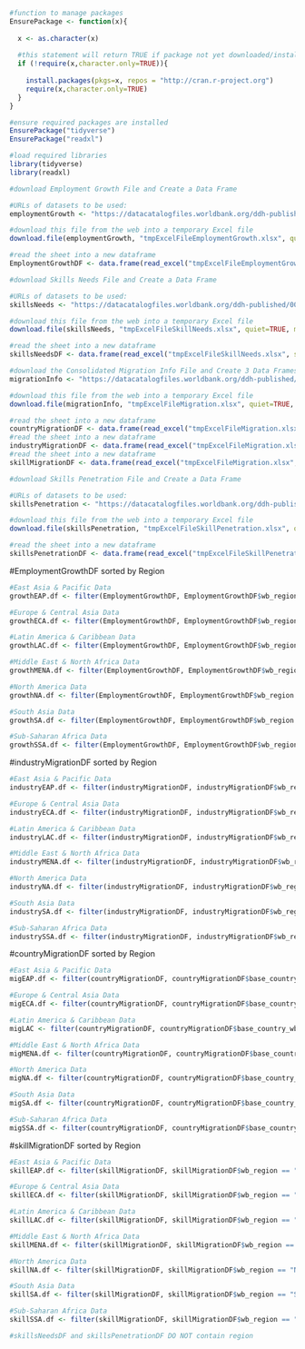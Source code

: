

```r
#function to manage packages
EnsurePackage <- function(x){
  
  x <- as.character(x)
  
  #this statement will return TRUE if package not yet downloaded/installed
  if (!require(x,character.only=TRUE)){
    
    install.packages(pkgs=x, repos = "http://cran.r-project.org")
    require(x,character.only=TRUE)
  }
}
```

```r
#ensure required packages are installed
EnsurePackage("tidyverse")
EnsurePackage("readxl")

#load required libraries
library(tidyverse)
library(readxl)
```

```r
#download Employment Growth File and Create a Data Frame

#URLs of datasets to be used:
employmentGrowth <- "https://datacatalogfiles.worldbank.org/ddh-published/0038045/DR0046261/public_use-industry-employment-growth.xlsx?versionId=2023-01-19T09:28:51.4382607Z"

#download this file from the web into a temporary Excel file
download.file(employmentGrowth, "tmpExcelFileEmploymentGrowth.xlsx", quiet=TRUE, mode="wb")

#read the sheet into a new dataframe
EmploymentGrowthDF <- data.frame(read_excel("tmpExcelFileEmploymentGrowth.xlsx", sheet = "Growth from Industry Transition"))
```

```r
#download Skills Needs File and Create a Data Frame

#URLs of datasets to be used:
skillsNeeds <- "https://datacatalogfiles.worldbank.org/ddh-published/0038027/DR0046191/public_use-industry-skills-needs.xlsx?versionId=2023-01-19T03:44:21.4528001Z"

#download this file from the web into a temporary Excel file
download.file(skillsNeeds, "tmpExcelFileSkillNeeds.xlsx", quiet=TRUE, mode="wb")

#read the sheet into a new dataframe
skillsNeedsDF <- data.frame(read_excel("tmpExcelFileSkillNeeds.xlsx", sheet = "Industry Skills Needs"))
```

```r
#download the Consolidated Migration Info File and Create 3 Data Frames
migrationInfo <- "https://datacatalogfiles.worldbank.org/ddh-published/0038044/DR0046256/public_use-talent-migration.xlsx?versionId=2024-02-13T16:57:39.2869535Z"

#download this file from the web into a temporary Excel file
download.file(migrationInfo, "tmpExcelFileMigration.xlsx", quiet=TRUE, mode="wb")

#read the sheet into a new dataframe
countryMigrationDF <- data.frame(read_excel("tmpExcelFileMigration.xlsx", sheet = "Country Migration"))
#read the sheet into a new dataframe
industryMigrationDF <- data.frame(read_excel("tmpExcelFileMigration.xlsx", sheet = "Industry Migration"))
#read the sheet into a new dataframe
skillMigrationDF <- data.frame(read_excel("tmpExcelFileMigration.xlsx", sheet = "Skill Migration"))
```

```r
#download Skills Penetration File and Create a Data Frame

#URLs of datasets to be used:
skillsPenetration <- "https://datacatalogfiles.worldbank.org/ddh-published/0038027/DR0046192/public_use-skill-penetration.xlsx?versionId=2023-01-19T03:44:28.0600027Z"

#download this file from the web into a temporary Excel file
download.file(skillsPenetration, "tmpExcelFileSkillPenetration.xlsx", quiet=TRUE, mode="wb")

#read the sheet into a new dataframe
skillsPenetrationDF <- data.frame(read_excel("tmpExcelFileSkillPenetration.xlsx", sheet = "Skill Penetration"))
```

#EmploymentGrowthDF sorted by Region
```r
#East Asia & Pacific Data
growthEAP.df <- filter(EmploymentGrowthDF, EmploymentGrowthDF$wb_region == "East Asia & Pacific")

#Europe & Central Asia Data
growthECA.df <- filter(EmploymentGrowthDF, EmploymentGrowthDF$wb_region == "Europe & Central Asia")

#Latin America & Caribbean Data
growthLAC.df <- filter(EmploymentGrowthDF, EmploymentGrowthDF$wb_region == "Latin America & Caribbean")

#Middle East & North Africa Data
growthMENA.df <- filter(EmploymentGrowthDF, EmploymentGrowthDF$wb_region == "Middle East & North Africa")

#North America Data
growthNA.df <- filter(EmploymentGrowthDF, EmploymentGrowthDF$wb_region == "North America")

#South Asia Data
growthSA.df <- filter(EmploymentGrowthDF, EmploymentGrowthDF$wb_region == "South Asia")

#Sub-Saharan Africa Data
growthSSA.df <- filter(EmploymentGrowthDF, EmploymentGrowthDF$wb_region == "Sub-Saharan Africa")
```

#industryMigrationDF sorted by Region
```r
#East Asia & Pacific Data
industryEAP.df <- filter(industryMigrationDF, industryMigrationDF$wb_region == "East Asia & Pacific")

#Europe & Central Asia Data
industryECA.df <- filter(industryMigrationDF, industryMigrationDF$wb_region == "Europe & Central Asia")

#Latin America & Caribbean Data
industryLAC.df <- filter(industryMigrationDF, industryMigrationDF$wb_region == "Latin America & Caribbean")

#Middle East & North Africa Data
industryMENA.df <- filter(industryMigrationDF, industryMigrationDF$wb_region == "Middle East & North Africa")

#North America Data
industryNA.df <- filter(industryMigrationDF, industryMigrationDF$wb_region == "North America")

#South Asia Data
industrySA.df <- filter(industryMigrationDF, industryMigrationDF$wb_region == "South Asia")

#Sub-Saharan Africa Data
industrySSA.df <- filter(industryMigrationDF, industryMigrationDF$wb_region == "Sub-Saharan Africa")
```

#countryMigrationDF sorted by Region
```r
#East Asia & Pacific Data
migEAP.df <- filter(countryMigrationDF, countryMigrationDF$base_country_wb_region == "East Asia & Pacific")

#Europe & Central Asia Data
migECA.df <- filter(countryMigrationDF, countryMigrationDF$base_country_wb_region == "Europe & Central Asia")

#Latin America & Caribbean Data
migLAC <- filter(countryMigrationDF, countryMigrationDF$base_country_wb_region == "Latin America & Caribbean")

#Middle East & North Africa Data
migMENA.df <- filter(countryMigrationDF, countryMigrationDF$base_country_wb_region == "Middle East & North Africa")

#North America Data
migNA.df <- filter(countryMigrationDF, countryMigrationDF$base_country_wb_region == "North America")

#South Asia Data
migSA.df <- filter(countryMigrationDF, countryMigrationDF$base_country_wb_region == "South Asia")

#Sub-Saharan Africa Data
migSSA.df <- filter(countryMigrationDF, countryMigrationDF$base_country_wb_region == "Sub-Saharan Africa")
```

#skillMigrationDF sorted by Region
```r
#East Asia & Pacific Data
skillEAP.df <- filter(skillMigrationDF, skillMigrationDF$wb_region == "East Asia & Pacific")

#Europe & Central Asia Data
skillECA.df <- filter(skillMigrationDF, skillMigrationDF$wb_region == "Europe & Central Asia")

#Latin America & Caribbean Data
skillLAC.df <- filter(skillMigrationDF, skillMigrationDF$wb_region == "Latin America & Caribbean")

#Middle East & North Africa Data
skillMENA.df <- filter(skillMigrationDF, skillMigrationDF$wb_region == "Middle East & North Africa")

#North America Data
skillNA.df <- filter(skillMigrationDF, skillMigrationDF$wb_region == "North America")

#South Asia Data
skillSA.df <- filter(skillMigrationDF, skillMigrationDF$wb_region == "South Asia")

#Sub-Saharan Africa Data
skillSSA.df <- filter(skillMigrationDF, skillMigrationDF$wb_region == "Sub-Saharan Africa")
```


```r
#skillsNeedsDF and skillsPenetrationDF DO NOT contain region

```

